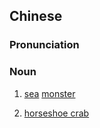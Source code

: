 ==Chinese==
{{zh-forms}}

===Pronunciation===
{{zh-pron
|m=hǎiguài
|c=hoi2 gwaai3
|mn=xm:hái-goài
|cat=n
}}

===Noun===
{{zh-noun}}

# [[sea]] [[monster]]
# {{lb|zh|Xiamen|_|Min Nan}} [[horseshoe crab]]